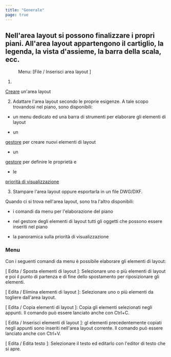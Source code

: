 ```yaml
---
title: "Generale"
page: true
---
```

##  Nell&#39;area layout si possono finalizzare i propri piani. All&#39;area layout appartengono il cartiglio, la legenda, la vista d&#39;assieme, la barra della scala, ecc. 
<GeoMapper>
 <Menu> Menu: [File / Inserisci area layout ] </Menu> 


1.  

[Creare](../datei/planbereicherstellen)
 un&#39;area layout 


2.  Adattare l&#39;area layout secondo le proprie esigenze. A tale scopo trovandosi nel piano, sono disponibili: 


-  un menu dedicato ed una barra di strumenti per elaborare gli elementi di layout


-  un 

[gestore](../planbereich/layoutelement-manager)
 per creare nuovi elementi di layout


-  un 

[gestore](../planbereich/eigenschaftsmanager)
 per definire le propriet&#224; e 


-  le 

[priorit&#224; di visualizzazione](../planbereich/anzeigereihenfolge)



3.  Stampare l&#39;area layout oppure esportarla in un file DWG/DXF.






Quando ci si trova nell&#39;area layout, sono tra l&#39;altro disponibili:

-  i comandi da menu per l&#39;elaborazione del piano


-  nel gestore degli elementi di layout tutti gli oggetti che possono essere inseriti nel piano


-  la panoramica sulla priorit&#224; di visualizzazione






### Menu
Con i seguenti comandi da menu &#232; possibile elaborare gli elementi di layout:

[ Edita / Sposta elementi di layout ]: Selezionare uno o pi&#249; elementi di layout e poi il punto di partenza e di fine dello spostamento per riposizionare gli elementi. 

[ Edita / Elimina elementi di layout ]: Selezionare uno o pi&#249; elementi da togliere dall&#39;area layout.

[ Edita / Copia elementi di layout ]: Copia gli elementi selezionati negli appunti.
Il comando pu&#242; essere lanciato anche con Ctrl+C.

[ Edita / Inserisci elementi di layout ]: gl elementi precedentemente copiati negli appunti sono inseriti nell&#39;area layout corrente.
Il comando pu&#242; essere lanciato anche con Ctrl+V.

[ Edita / Edita testo ]: 
Selezionare il testo ed editarlo con l&#39;editor di testo che si apre. 

</GeoMapper>
